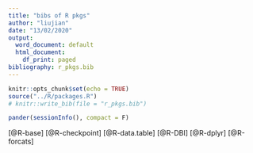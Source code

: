 ```yaml
---
title: "bibs of R pkgs"
author: "liujian"
date: "13/02/2020"
output:
  word_document: default
  html_document:
    df_print: paged
bibliography: r_pkgs.bib
---
```


```r
knitr::opts_chunk$set(echo = TRUE)
source("../R/packages.R")
# knitr::write_bib(file = "r_pkgs.bib")
```

```r

pander(sessionInfo(), compact = F)

```

[@R-base]
[@R-checkpoint]
[@R-data.table]
[@R-DBI]
[@R-dplyr]
[@R-forcats]
